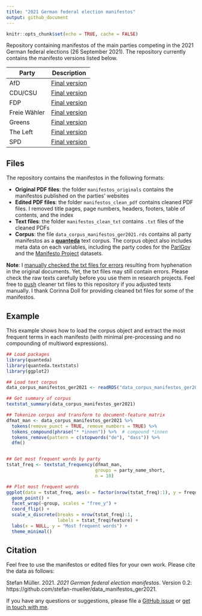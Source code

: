 ```yaml
---
title: "2021 German federal election manifestos"
output: github_document
---
```


```r
knitr::opts_chunk$set(echo = TRUE, cache = FALSE)
```

Repository containing manifestos of the main parties competing in the 2021 German federal elections (26 September 2021). The repository currently contains the manifesto versions listed below.

Party | Description
--|--
AfD | [Final version](https://cdn.afd.tools/wp-content/uploads/sites/111/2021/05/2021-05-20-_-AfD-Bundestagswahlprogramm-2021.pdf)
CDU/CSU | [Final version](https://www.csu.de/common/download/Regierungsprogramm.pdf)
FDP | [Final version](https://www.fdp.de/sites/default/files/2021-06/FDP_Programm_Bundestagswahl2021_1.pdf)
Freie Wähler | [Final version](https://www.freiewaehler.eu/unsere-politik/wahlprogramm/)
Greens | [Final version](https://www.gruene.de/artikel/wahlprogramm-zur-bundestagswahl-2021)
The Left | [Final version](https://www.die-linke.de/fileadmin/download/wahlen2021/BTWP21_Entwurf_Vorsitzende.pdf)
SPD | [Final version](https://www.spd.de/fileadmin/Dokumente/Beschluesse/Programm/SPD-Zukunftsprogramm.pdf)


## Files

The repository contains the manifestos in the following formats:

- **Original PDF files**: the folder `manifestos_originals` contains the manifestos published on the parties' websites
- **Edited PDF files**: the folder `manifestos_clean_pdf` contains cleaned PDF files. I removed title pages, page numbers, headers, footers, table of contents, and the index
- **Text files**: the folder `manifestos_clean_txt` contains `.txt` files of the cleaned PDFs
- **Corpus**: the file `data_corpus_manifestos_ger2021.rds` contains all party manifestos as a [**quanteda**](https://quanteda.io) text corpus. The corpus object also includes meta data on each variables, including the party codes for the [ParlGov](http://www.parlgov.org) and the [Manifesto Project](https://manifesto-project.wzb.eu) datasets.

**Note**: I [manually checked the txt files for errors](https://github.com/stefan-mueller/data_manifestos_ger2021/commit/852923fb96c2393689fb1ccbc2ed15312517d67a) resulting from hyphenation in the original documents. Yet, the txt files may still contain errors. Please check the raw texts carefully before you use them in research projects. Feel free to [push](https://docs.github.com/en/github/collaborating-with-pull-requests/proposing-changes-to-your-work-with-pull-requests/about-pull-requests) cleaner txt files to this repository if you adjusted texts manually. I thank Corinna Doll for providing cleaned txt files for some of the manifestos. 


## Example

This example shows how to load the corpus object and extract the most frequent terms in each manifesto (with minimal pre-processing and no compounding of multiword expressions).


```r
## Load packages
library(quanteda)
library(quanteda.textstats)
library(ggplot2)

## Load text corpus
data_corpus_manifestos_ger2021 <- readRDS("data_corpus_manifestos_ger2021.rds")

## Get summary of corpus
textstat_summary(data_corpus_manifestos_ger2021)

## Tokenize corpus and transform to document-feature matrix
dfmat_man <- data_corpus_manifestos_ger2021 %>% 
  tokens(remove_punct = TRUE, remove_numbers = TRUE) %>% 
  tokens_compound(phrase("* *innen")) %>%  # compound *innen
  tokens_remove(pattern = c(stopwords("de"), "dass")) %>% 
  dfm()


## Get most frequent words by party
tstat_freq <- textstat_frequency(dfmat_man, 
                                 groups = party_name_short, 
                                 n = 10)

## Plot most frequent words
ggplot(data = tstat_freq, aes(x = factor(nrow(tstat_freq):1), y = frequency)) +
  geom_point() +
  facet_wrap(~group, scales = "free_y") +
  coord_flip() +
  scale_x_discrete(breaks = nrow(tstat_freq):1,
                   labels = tstat_freq$feature) +
  labs(x = NULL, y = "Most frequent words") +
  theme_minimal()
```

## Citation

Feel free to use the manifestos or edited files for your own work. Please cite the data as follows:

Stefan Müller. 2021. _2021 German federal election manifestos_. Version 0.2: https://github.com/stefan-mueller/data_manifestos_ger2021.

If you have any questions or suggestions, please file a [GitHub issue](https://github.com/stefan-mueller/data_manifestos_ger2021/issues) or [get in touch with me](https://muellerestefan.net).
